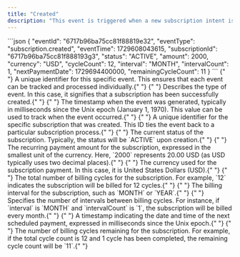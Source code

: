 ```yaml
---
title: "Created"
description: "This event is triggered when a new subscription intent is successfully created."
---
```


<ResponseExample>
```json
{
  "eventId": "6717b96ba75cc81f88819e32",
  "eventType": "subscription.created",
  "eventTime": 1729608043615,
  "subscriptionId": "6717b96ba75cc81f888193g3",
  "status": "ACTIVE",
  "amount": 2000,
  "currency": "USD",
  "cycleCount": 12,
  "interval": "MONTH",
  "intervalCount": 1,
  "nextPaymentDate": 1729694400000,
  "remainingCycleCount": 11
}
```
</ResponseExample>

<ResponseField name="eventId" type="string">
  {" "}
  A unique identifier for this specific event. This ensures that each event can be
  tracked and processed individually.{" "}
</ResponseField> <ResponseField name="eventType" type="string">
  {" "}
  Describes the type of event. In this case, it signifies that a subscription has
  been successfully created.{" "}
</ResponseField> <ResponseField name="eventTime" type="integer">
  {" "}
  The timestamp when the event was generated, typically in milliseconds since the
  Unix epoch (January 1, 1970). This value can be used to track when the event occurred.{" "}
</ResponseField> <ResponseField name="subscriptionId" type="string">
  {" "}
  A unique identifier for the specific subscription that was created. This ID ties
  the event back to a particular subscription process.{" "}
</ResponseField> <ResponseField name="status" type="string">
  {" "}
  The current status of the subscription. Typically, the status will be `ACTIVE`
  upon creation.{" "}
</ResponseField> <ResponseField name="amount" type="integer">
  {" "}
  The recurring payment amount for the subscription, expressed in the smallest unit
  of the currency. Here, `2000` represents 20.00 USD (as USD typically uses two decimal
  places).{" "}
</ResponseField> <ResponseField name="currency" type="string">
  {" "}
  The currency used for the subscription payment. In this case, it is United States
  Dollars (USD).{" "}
</ResponseField> <ResponseField name="cycleCount" type="integer">
  {" "}
  The total number of billing cycles for the subscription. For example, `12` indicates
  the subscription will be billed for 12 cycles.{" "}
</ResponseField> <ResponseField name="interval" type="string">
  {" "}
  The billing interval for the subscription, such as `MONTH` or `YEAR`.{" "}
</ResponseField> <ResponseField name="intervalCount" type="integer">
  {" "}
  Specifies the number of intervals between billing cycles. For instance, if `interval`
  is `MONTH` and `intervalCount` is `1`, the subscription will be billed every month.{" "}
</ResponseField> <ResponseField name="nextPaymentDate" type="integer">
  {" "}
  A timestamp indicating the date and time of the next scheduled payment, expressed
  in milliseconds since the Unix epoch.{" "}
</ResponseField> <ResponseField name="remainingCycleCount" type="integer">
  {" "}
  The number of billing cycles remaining for the subscription. For example, if the
  total cycle count is 12 and 1 cycle has been completed, the remaining cycle count
  will be `11`.{" "}
</ResponseField>

